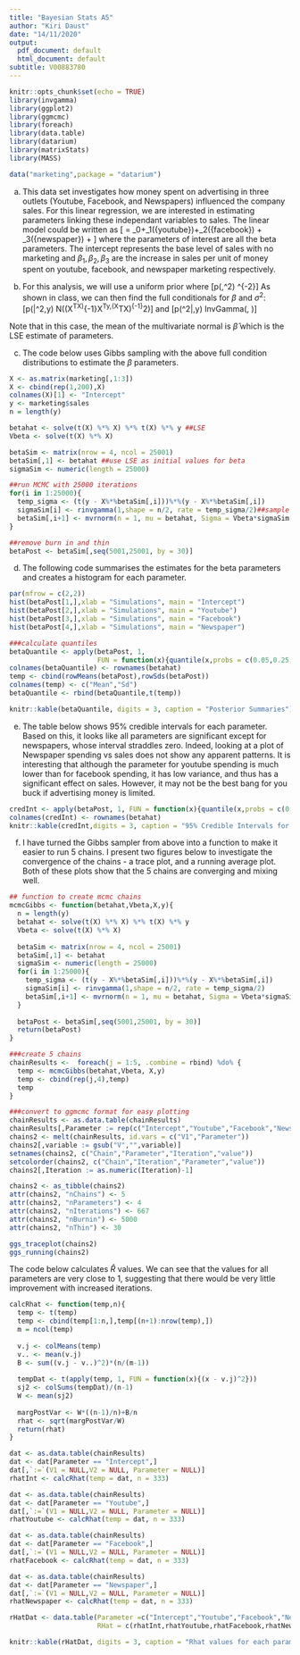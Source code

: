 ```yaml
---
title: "Bayesian Stats A5"
author: "Kiri Daust"
date: "14/11/2020"
output:
  pdf_document: default
  html_document: default
subtitle: V00883780
---
```


```r
knitr::opts_chunk$set(echo = TRUE)
library(invgamma)
library(ggplot2)
library(ggmcmc)
library(foreach)
library(data.table)
library(datarium)
library(matrixStats)
library(MASS)

data("marketing",package = "datarium")
```

a) This data set investigates how money spent on advertising in three outlets (Youtube, Facebook, and Newspapers) influenced the company sales. For this linear regression, we are interested in estimating parameters linking these independant variables to sales. The linear model could be written as \[\text{sales} = \beta_0+\beta_1\text({youtube})+\beta_2\text({facebook}) + \beta_3\text({newspaper}) + \epsilon\] where the parameters of interest are all the beta parameters. The intercept represents the base level of sales with no marketing and $\beta_1,\beta_2,\beta_3$ are the increase in sales per unit of money spent on youtube, facebook, and newspaper marketing respectively.

b) For this analysis, we will use a uniform prior where \[p(\beta,\sigma^2) \propto \sigma^{-2}\] As shown in class, we can then find the full conditionals for $\beta$ and $\sigma^2$: \[p(\beta|\sigma^2,y) \propto N((X^TX)^{-1}X^Ty,(X^TX)^{-1}\sigma^2)\] and \[p(\sigma^2|\beta,y) \propto InvGamma\left(\frac{n}{2},\frac{(y-X\beta)^T(y-X\beta)}{2} \right)\]

Note that in this case, the mean of the multivariate normal is $\hat{\beta}$ which is the LSE estimate of parameters.

c) The code below uses Gibbs sampling with the above full condition distributions to estimate the $\beta$ parameters.

```r
X <- as.matrix(marketing[,1:3])
X <- cbind(rep(1,200),X)
colnames(X)[1] <- "Intercept"
y <- marketing$sales
n = length(y)

betahat <- solve(t(X) %*% X) %*% t(X) %*% y ##LSE
Vbeta <- solve(t(X) %*% X) 

betaSim <- matrix(nrow = 4, ncol = 25001)
betaSim[,1] <- betahat ##use LSE as initial values for beta
sigmaSim <- numeric(length = 25000)

##run MCMC with 25000 iterations
for(i in 1:25000){
  temp_sigma <- (t(y - X%*%betaSim[,i]))%*%(y - X%*%betaSim[,i]) 
  sigmaSim[i] <- rinvgamma(1,shape = n/2, rate = temp_sigma/2)##sample sigma2 from inverse gamma
  betaSim[,i+1] <- mvrnorm(n = 1, mu = betahat, Sigma = Vbeta*sigmaSim[i])##sample beta from multivariate normal
}

##remove burn in and thin
betaPost <- betaSim[,seq(5001,25001, by = 30)]

```

d) The following code summarises the estimates for the beta parameters and creates a histogram for each parameter.

```r
par(mfrow = c(2,2))
hist(betaPost[1,],xlab = "Simulations", main = "Intercept")
hist(betaPost[2,],xlab = "Simulations", main = "Youtube")
hist(betaPost[3,],xlab = "Simulations", main = "Facebook")
hist(betaPost[4,],xlab = "Simulations", main = "Newspaper")

###calculate quantiles
betaQuantile <- apply(betaPost, 1, 
                      FUN = function(x){quantile(x,probs = c(0.05,0.25,0.5,0.75,0.95))})
colnames(betaQuantile) <- rownames(betahat)
temp <- cbind(rowMeans(betaPost),rowSds(betaPost))
colnames(temp) <- c("Mean","Sd")
betaQuantile <- rbind(betaQuantile,t(temp))

knitr::kable(betaQuantile, digits = 3, caption = "Posterior Summaries")
```

e) The table below shows 95% credible intervals for each parameter. Based on this, it looks like all parameters are significant except for newspapers, whose interval straddles zero. Indeed, looking at a plot of Newspaper spending vs sales does not show any apparent patterns. It is interesting that although the parameter for youtube spending is much lower than for facebook spending, it has low variance, and thus has a significant effect on sales. However, it may not be the best bang for you buck if advertising money is limited.

```r
credInt <- apply(betaPost, 1, FUN = function(x){quantile(x,probs = c(0.025,0.975))})
colnames(credInt) <- rownames(betahat)
knitr::kable(credInt,digits = 3, caption = "95% Credible Intervals for Beta Params")
```

f) I have turned the Gibbs sampler from above into a function to make it easier to run 5 chains. I present two figures below to investigate the convergence of the chains - a trace plot, and a running average plot. Both of these plots show that the 5 chains are converging and mixing well. 

```r
## function to create mcmc chains
mcmcGibbs <- function(betahat,Vbeta,X,y){
  n = length(y)
  betahat <- solve(t(X) %*% X) %*% t(X) %*% y
  Vbeta <- solve(t(X) %*% X)
  
  betaSim <- matrix(nrow = 4, ncol = 25001)
  betaSim[,1] <- betahat
  sigmaSim <- numeric(length = 25000)
  for(i in 1:25000){
    temp_sigma <- (t(y - X%*%betaSim[,i]))%*%(y - X%*%betaSim[,i]) 
    sigmaSim[i] <- rinvgamma(1,shape = n/2, rate = temp_sigma/2)
    betaSim[,i+1] <- mvrnorm(n = 1, mu = betahat, Sigma = Vbeta*sigmaSim[i])
  }
  
  betaPost <- betaSim[,seq(5001,25001, by = 30)]
  return(betaPost)
}

###create 5 chains
chainResults <-  foreach(j = 1:5, .combine = rbind) %do% {
  temp <- mcmcGibbs(betahat,Vbeta, X,y)
  temp <- cbind(rep(j,4),temp)
  temp
}

###convert to ggmcmc format for easy plotting
chainResults <- as.data.table(chainResults)
chainResults[,Parameter := rep(c("Intercept","Youtube","Facebook","Newspaper"),5)]
chains2 <- melt(chainResults, id.vars = c("V1","Parameter"))
chains2[,variable := gsub("V","",variable)]
setnames(chains2, c("Chain","Parameter","Iteration","value"))
setcolorder(chains2, c("Chain","Iteration","Parameter","value"))
chains2[,Iteration := as.numeric(Iteration)-1]

chains2 <- as_tibble(chains2)
attr(chains2, "nChains") <- 5
attr(chains2, "nParameters") <- 4
attr(chains2, "nIterations") <- 667
attr(chains2, "nBurnin") <- 5000
attr(chains2, "nThin") <- 30

ggs_traceplot(chains2)
ggs_running(chains2)
```

The code below calculates $\hat{R}$ values. We can see that the values for all parameters are very close to 1, suggesting that there would be very little improvement with increased iterations.

```r
calcRhat <- function(temp,n){
  temp <- t(temp)
  temp <- cbind(temp[1:n,],temp[(n+1):nrow(temp),])
  m = ncol(temp)
  
  v.j <- colMeans(temp)
  v.. <- mean(v.j)
  B <- sum((v.j - v..)^2)*(n/(m-1))
  
  tempDat <- t(apply(temp, 1, FUN = function(x){(x - v.j)^2}))
  sj2 <- colSums(tempDat)/(n-1)
  W <- mean(sj2)
  
  margPostVar <- W*((n-1)/n)+B/n
  rhat <- sqrt(margPostVar/W)
  return(rhat)
}

dat <- as.data.table(chainResults)
dat <- dat[Parameter == "Intercept",]
dat[,`:=`(V1 = NULL,V2 = NULL, Parameter = NULL)]
rhatInt <- calcRhat(temp = dat, n = 333)

dat <- as.data.table(chainResults)
dat <- dat[Parameter == "Youtube",]
dat[,`:=`(V1 = NULL,V2 = NULL, Parameter = NULL)]
rhatYoutube <- calcRhat(temp = dat, n = 333)

dat <- as.data.table(chainResults)
dat <- dat[Parameter == "Facebook",]
dat[,`:=`(V1 = NULL,V2 = NULL, Parameter = NULL)]
rhatFacebook <- calcRhat(temp = dat, n = 333)

dat <- as.data.table(chainResults)
dat <- dat[Parameter == "Newspaper",]
dat[,`:=`(V1 = NULL,V2 = NULL, Parameter = NULL)]
rhatNewspaper <- calcRhat(temp = dat, n = 333)

rHatDat <- data.table(Parameter =c("Intercept","Youtube","Facebook","Newspaper"),
                      RHat = c(rhatInt,rhatYoutube,rhatFacebook,rhatNewspaper))

knitr::kable(rHatDat, digits = 3, caption = "Rhat values for each parameter on 5 chains")
```